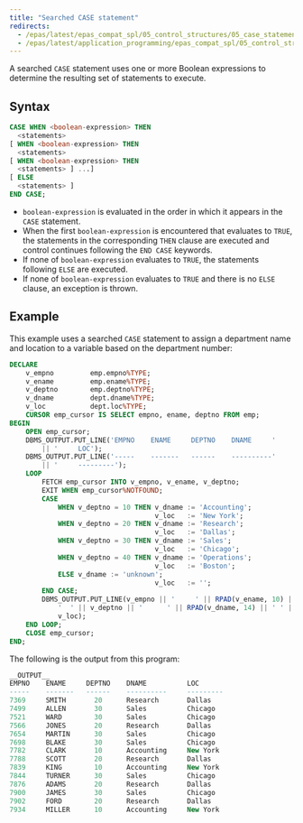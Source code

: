 ```yaml
---
title: "Searched CASE statement"
redirects:
  - /epas/latest/epas_compat_spl/05_control_structures/05_case_statement/02_searched_case_statement/ #generated for docs/epas/reorg-role-use-case-mode
  - /epas/latest/application_programming/epas_compat_spl/05_control_structures/05_case_statement/02_searched_case_statement/
---
```


<div id="searched_case_statement" class="registered_link"></div>

A searched `CASE` statement uses one or more Boolean expressions to determine the resulting set of statements to execute.

## Syntax 

```sql
CASE WHEN <boolean-expression> THEN
  <statements>
[ WHEN <boolean-expression> THEN
  <statements>
[ WHEN <boolean-expression> THEN
  <statements> ] ...]
[ ELSE
  <statements> ]
END CASE;
```

-  `boolean-expression` is evaluated in the order in which it appears in the `CASE` statement. 
-  When the first `boolean-expression` is encountered that evaluates to `TRUE`, the statements in the corresponding `THEN` clause are executed and control continues following the `END CASE` keywords. 
-  If none of `boolean-expression` evaluates to `TRUE`, the statements following `ELSE` are executed. 
-  If none of `boolean-expression` evaluates to `TRUE` and there is no `ELSE` clause, an exception is thrown.

## Example 

This example uses a searched `CASE` statement to assign a department name and location to a variable based on the department number:

```sql
DECLARE
    v_empno         emp.empno%TYPE;
    v_ename         emp.ename%TYPE;
    v_deptno        emp.deptno%TYPE;
    v_dname         dept.dname%TYPE;
    v_loc           dept.loc%TYPE;
    CURSOR emp_cursor IS SELECT empno, ename, deptno FROM emp;
BEGIN
    OPEN emp_cursor;
    DBMS_OUTPUT.PUT_LINE('EMPNO    ENAME     DEPTNO    DNAME     '
        || '     LOC');
    DBMS_OUTPUT.PUT_LINE('-----    -------   ------    ----------'
        || '     ---------');
    LOOP
        FETCH emp_cursor INTO v_empno, v_ename, v_deptno;
        EXIT WHEN emp_cursor%NOTFOUND;
        CASE
            WHEN v_deptno = 10 THEN v_dname := 'Accounting';
                                    v_loc   := 'New York';
            WHEN v_deptno = 20 THEN v_dname := 'Research';
                                    v_loc   := 'Dallas';
            WHEN v_deptno = 30 THEN v_dname := 'Sales';
                                    v_loc   := 'Chicago';
            WHEN v_deptno = 40 THEN v_dname := 'Operations';
                                    v_loc   := 'Boston';
            ELSE v_dname := 'unknown';
                                    v_loc   := '';
        END CASE;
        DBMS_OUTPUT.PUT_LINE(v_empno || '     ' || RPAD(v_ename, 10) ||
            '  ' || v_deptno || '      ' || RPAD(v_dname, 14) || ' ' ||
            v_loc);
    END LOOP;
    CLOSE emp_cursor;
END;
```

The following is the output from this program:

```sql
__OUTPUT__
EMPNO    ENAME     DEPTNO    DNAME          LOC
-----    -------   ------    ----------     ---------
7369     SMITH       20      Research       Dallas
7499     ALLEN       30      Sales          Chicago
7521     WARD        30      Sales          Chicago
7566     JONES       20      Research       Dallas
7654     MARTIN      30      Sales          Chicago
7698     BLAKE       30      Sales          Chicago
7782     CLARK       10      Accounting     New York
7788     SCOTT       20      Research       Dallas
7839     KING        10      Accounting     New York
7844     TURNER      30      Sales          Chicago
7876     ADAMS       20      Research       Dallas
7900     JAMES       30      Sales          Chicago
7902     FORD        20      Research       Dallas
7934     MILLER      10      Accounting     New York
```
